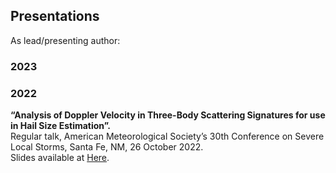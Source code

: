 <html>
<head><title>Presentations</title></head>
<body>
    <h2>Presentations</h2>
    As lead/presenting author:
        <h3>2023</h3>
    <p>
    </p>
    <h3>2022</h3>
    <p>
        <div><strong>“Analysis of Doppler Velocity in Three-Body Scattering Signatures for use in Hail Size Estimation”.</strong></div>
        <div>Regular talk, American Meteorological Society’s 30th Conference on Severe Local Storms, Santa Fe, NM, 26 October 2022.</div>
        <div>Slides available at <a href="slides/SLS_ConferencePPvs_final.pdf">Here</a>.</p>
</body>
</html>